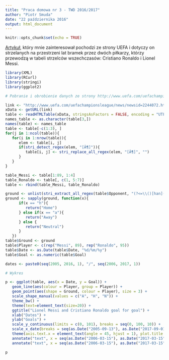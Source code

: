 ```yaml
---
title: "Praca domowa nr 3 - TWD 2016/2017"
author: "Piotr Smuda"
date: "22 października 2016"
output: html_document
---
```


```r
knitr::opts_chunk$set(echo = TRUE)
```

[Artykuł](http://www.uefa.com/uefachampionsleague/news/newsid=2244072.html), który
mnie zainteresował pochodzi ze strony UEFA i dotyczy on strzelanych na przestrzeni
lat bramek przez dwóch piłkarzy, którzy przewodzą w tabeli strzelców wszechczasów:
Cristiano Ronaldo i Lionel Messi.


```r
library(XML)
library(RCurl)
library(stringi)
library(ggplot2)

# Pobranie i obrobienie danych ze strony http://www.uefa.com/uefachampionsleague/news/newsid=2244072.html

link <- "http://www.uefa.com/uefachampionsleague/news/newsid=2244072.html"
xData <- getURL(link)
table <- readHTMLTable(xData, stringsAsFactors = FALSE, encoding = "UTF-8")[[1]]
names_table <- as.character(table[3,])
names(table) <- names_table
table <- table[-c(1:3), ]
for(j in 1:ncol(table)){
   for(i in 1:nrow(table)){
      elem <- table[i, j]
      if(stri_detect_regex(elem, "[Â¶]")){
         table[i, j] <- stri_replace_all_regex(elem, "[Â¶]", "")
      }
   }
}

table_Messi <- table[1:89, 1:4]
table_Ronaldo <- table[, c(1, 5:7)]
table <- rbind(table_Messi, table_Ronaldo)

ground <- unlist(stri_extract_all_regex(table$Opponent, "(?<=\\()[han](?=\\))"))
ground <- sapply(ground, function(x){
      if(x == "h"){
         return("Home")
      } else if(x == "a"){
         return("Away")
      } else {
         return("Neutral")
      }
   })
table$Ground <- ground
table$Player <- c(rep("Messi", 89), rep("Ronaldo", 95))
table$Date <- as.Date(table$Date, "%d/%m/%y")
table$Goal <- as.numeric(table$Goal)

dates <- paste0(seq(2005, 2016, 1), "/", seq(2006, 2017, 1))

# Wykres

p <- ggplot(table, aes(x = Date, y = Goal)) +
   geom_line(aes(colour = Player, group = Player)) +
   geom_point(aes(shape = Ground, colour = Player), size = 3) +
   scale_shape_manual(values = c("A", "H", "N")) +
   theme_bw() +
   theme(text=element_text(size=20)) +
   ggtitle("Lionel Messi and Cristiano Ronaldo goal for goal") +
   xlab("Dates") +
   ylab("Goals") +
   scale_y_continuous(limits = c(0, 101), breaks = seq(0, 100, 10)) +
   scale_x_date(breaks = seq(as.Date("2005-09-13"), as.Date("2017-09-01"), 365)) +
   theme(axis.text.x = element_text(angle = 45, hjust = 1), plot.title = element_text(hjust = 0)) +
   annotate("text", x = seq(as.Date("2006-03-15"), as.Date("2017-03-15"), 365), y = 2, label = "Season", vjust = 2.5) +
   annotate("text", x = seq(as.Date("2006-03-15"), as.Date("2017-03-15"), 365), y = 0, label = dates, vjust = 2.5)

```

```r
p
```